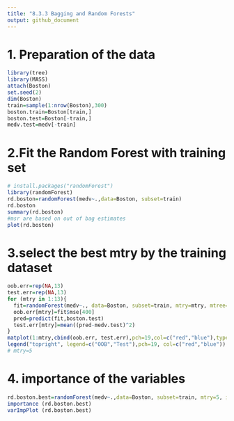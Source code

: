 ```yaml
---
title: "8.3.3 Bagging and Random Forests"
output: github_document
---
```


# 1. Preparation of the data
```R
library(tree)
library(MASS)
attach(Boston)
set.seed(2)
dim(Boston)
train=sample(1:nrow(Boston),300)
boston.train=Boston[train,]
boston.test=Boston[-train,]
medv.test=medv[-train]
```

# 2.Fit the Random Forest with training set
```R
# install.packages("randomForest")
library(randomForest)
rd.boston=randomForest(medv~.,data=Boston, subset=train)
rd.boston
summary(rd.boston)
#msr are based on out of bag estimates
plot(rd.boston)
```

# 3.select the best mtry by the training dataset
```r
oob.err=rep(NA,13)
test.err=rep(NA,13)
for (mtry in 1:13){
  fit=randomForest(medv~., data=Boston, subset=train, mtry=mtry, mtree=400)
  oob.err[mtry]=fit$mse[400]
  pred=predict(fit,boston.test)
  test.err[mtry]=mean((pred-medv.test)^2)
}
matplot(1:mtry,cbind(oob.err, test.err),pch=19,col=c("red","blue"),type="b", ylab="MSE")
legend("topright", legend=c("OOB","Test"),pch=19, col=c("red","blue"))
# mtry=5
```

# 4. importance of the variables
```R
rd.boston.best=randomForest(medv~.,data=Boston, subset=train, mtry=5, importance =TRUE)
importance (rd.boston.best)
varImpPlot (rd.boston.best)
```